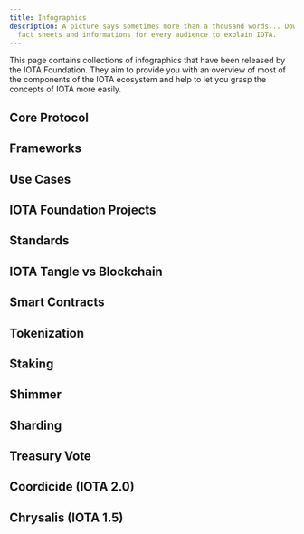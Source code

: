 ```yaml
---
title: Infographics
description: A picture says sometimes more than a thousand words... Downloadable
  fact sheets and informations for every audience to explain IOTA.
---
```



This page contains collections of infographics that have been released by the IOTA Foundation. They aim to provide you
with an overview of most of the components of the IOTA ecosystem and help to let you grasp the concepts of IOTA more easily.

## Core Protocol

<ImageSlider path='/img/infographics/core_protocol' />

## Frameworks

<ImageSlider path='/img/infographics/frameworks' />

## Use Cases

<ImageSlider path='/img/infographics/use_cases' />

## IOTA Foundation Projects

<ImageSlider path='/img/infographics/IF_projects' />

## Standards

<ImageSlider path='/img/infographics/standards' />

## IOTA Tangle vs Blockchain

<ImageSlider path='/img/infographics/blockchain-vs-tangle' />

## Smart Contracts

<ImageSlider path='/img/infographics/ISCP' />

## Tokenization

<ImageSlider path='/img/infographics/tokenization' />

## Staking

<ImageSlider path='/img/infographics/staking' />

## Shimmer

<ImageSlider path='/img/infographics/shimmer' />

## Sharding

<ImageSlider path='/img/infographics/sharding' />

## Treasury Vote

<ImageSlider path='/img/infographics/treasury_vote' />

## Coordicide (IOTA 2.0)

<ImageSlider path='/img/infographics/Coordicide' />

## Chrysalis (IOTA 1.5)

<ImageSlider path='/img/infographics/Chrysalis' />
